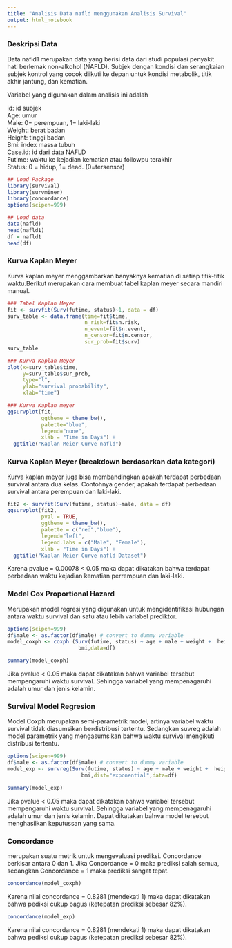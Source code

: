 ```yaml
---
title: "Analisis Data nafld menggunakan Analisis Survival"
output: html_notebook
---
```

### Deskripsi Data
Data nafld1 merupakan data yang berisi data dari studi populasi penyakit hati berlemak non-alkohol (NAFLD). Subjek dengan kondisi dan serangkaian subjek kontrol yang cocok diikuti ke depan untuk kondisi metabolik, titik akhir jantung, dan kematian.

Variabel yang digunakan dalam analisis ini adalah

id: id subjek <br/>
Age: umur  <br/>
Male:  0= perempuan, 1= laki-laki  <br/>
Weight: berat badan  <br/>
Height: tinggi badan  <br/>
Bmi: index massa tubuh  <br/>
Case.id: id dari data NAFLD  <br/>
Futime: waktu ke kejadian kematian atau followpu terakhir  <br/>
Status:  0 = hidup, 1= dead. (0=tersensor)

```r
## Load Package
library(survival)
library(survminer)
library(concordance)
options(scipen=999)
```

```r
## Load data
data(nafld)
head(nafld1)
df = nafld1
head(df)
```

### Kurva Kaplan Meyer
Kurva kaplan meyer menggambarkan banyaknya kematian di setiap titik-titik waktu.Berikut merupakan cara membuat tabel kaplan meyer secara mandiri manual.
```r
### Tabel Kaplan Meyer
fit <- survfit(Surv(futime, status)~1, data = df)
surv_table <- data.frame(time=fit$time,
                         n_risk=fit$n.risk,
                         n_event=fit$n.event,
                         n_censor=fit$n.censor,
                         sur_prob=fit$surv)
surv_table
```

```r
### Kurva Kaplan Meyer
plot(x=surv_table$time,
     y=surv_table$sur_prob,
     type="l", 
     ylab="survival probability",
     xlab="time")
```


```r
### Kurva Kaplan meyer
ggsurvplot(fit,
           ggtheme = theme_bw(),
           palette="blue",
           legend="none",
           xlab = "Time in Days") +
  ggtitle("Kaplan Meier Curve nafld")
```


### Kurva Kaplan Meyer (breakdown berdasarkan data kategori)
Kurva kaplan meyer juga bisa membandingkan apakah terdapat perbedaan survival antara dua kelas. Contohnya gender, apakah terdapat perbedaan survival antara perempuan dan laki-laki.

```r
fit2 <- survfit(Surv(futime, status)~male, data = df)
ggsurvplot(fit2,
           pval = TRUE,
           ggtheme = theme_bw(),
           palette = c("red","blue"),
           legend="left",
           legend.labs = c("Male", "Female"),
           xlab = "Time in Days") +
  ggtitle("Kaplan Meier Curve nafld Dataset")
```

Karena pvalue = 0.00078 < 0.05 maka dapat dikatakan bahwa terdapat perbedaan waktu kejadian kematian perrempuan dan laki-laki.


### Model Cox Proportional Hazard
Merupakan model regresi yang digunakan untuk mengidentifikasi hubungan antara waktu survival dan satu atau lebih variabel prediktor.
```r
options(scipen=999)
df$male <- as.factor(df$male) # convert to dummy variable
model_coxph <- coxph (Surv(futime, status) ~ age + male + weight +  height +
                       bmi,data=df)

summary(model_coxph)
```

Jika pvalue < 0.05 maka dapat dikatakan bahwa variabel tersebut mempengaruhi waktu survival. Sehingga variabel yang mempenagaruhi adalah umur dan jenis kelamin.

### Survival Model Regresion
Model Coxph merupakan semi-parametrik model, artinya variabel waktu survival tidak diasumsikan berdistribusi tertentu. Sedangkan suvreg adalah model parametrik yang mengasumsikan bahwa waktu survival mengikuti distribusi tertentu.

```r
options(scipen=999)
df$male <- as.factor(df$male) # convert to dummy variable
model_exp <- survreg(Surv(futime, status) ~ age + male + weight +  height +
                        bmi,dist="exponential",data=df)

summary(model_exp)
```

Jika pvalue < 0.05 maka dapat dikatakan bahwa variabel tersebut mempengaruhi waktu survival. Sehingga variabel yang mempenagaruhi adalah umur dan jenis kelamin. Dapat dikatakan bahwa model tersebut menghasilkan keputussan yang sama.

### Concordance
merupakan suatu metrik untuk mengevaluasi prediksi. Concordance berkisar antara 0 dan 1. Jika Concordance = 0 maka prediksi salah semua, sedangkan Concordance = 1 maka prediksi sangat tepat. 

```r
concordance(model_coxph)
```
Karena nilai concordance = 0.8281 (mendekati 1) maka dapat dikatakan bahwa pediksi cukup bagus (ketepatan prediksi sebesar 82%).


```r
concordance(model_exp)
```

Karena nilai concordance = 0.8281 (mendekati 1) maka dapat dikatakan bahwa pediksi cukup bagus (ketepatan prediksi sebesar 82%).